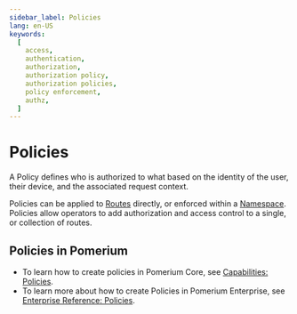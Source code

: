 ```yaml
---
sidebar_label: Policies
lang: en-US
keywords:
  [
    access,
    authentication,
    authorization,
    authorization policy,
    authorization policies,
    policy enforcement,
    authz,
  ]
---
```


# Policies

A Policy defines who is authorized to what based on the identity of the user, their device, and the associated request context.

Policies can be applied to [Routes] directly, or enforced within a [Namespace]. Policies allow operators to add authorization and access control to a single, or collection of routes.

## Policies in Pomerium

- To learn how to create policies in Pomerium Core, see [Capabilities: Policies].
- To learn more about how to create Policies in Pomerium Enterprise, see [Enterprise Reference: Policies].

[capabilities: policies]: /docs/capabilities/ppl
[enterprise reference: policies]: /docs/capabilities/policies
[namespace]: /docs/concepts/namespacing
[routes]: /docs/concepts/routes
